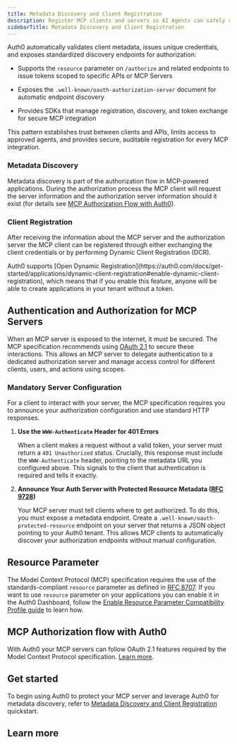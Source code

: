 ```yaml
---
title: Metadata Discovery and Client Registration
description: Register MCP clients and servers so AI Agents can safely connect to your resources using OAuth 2.0.
sidebarTitle: Metadata Discovery and Client Registration
---
```


Auth0 automatically validates client metadata, issues unique credentials, and exposes standardized discovery endpoints for authorization: 

* Supports the `resource` parameter on `/authorize` and related endpoints to issue tokens scoped to specific APIs or MCP Servers

* Exposes the `.well-known/oauth-authorization-server` document for automatic endpoint discovery

* Provides SDKs that manage registration, discovery, and token exchange for secure MCP integration

This pattern establishes trust between clients and APIs, limits access to approved agents, and provides secure, auditable registration for every MCP integration.

### Metadata Discovery

Metadata discovery is part of the authorization flow in MCP-powered applications. During the authorization process the MCP client will request the server information and the authorization server information should it exist (for details see [MCP Authorization Flow with Auth0](/mcp/core-concepts/core-concepts#mcp-authorization-flow-with-auth0)).

### Client Registration

After receiving the information about the MCP server and the authorization server the MCP client can be registered through either exchanging the client credentials or by performing Dynamic Client Registration (DCR).

<Warning>
Auth0 supports [Open Dynamic Registration](https://auth0.com/docs/get-started/applications/dynamic-client-registration#enable-dynamic-client-registration), which means that if you enable this feature, anyone will be able to create applications in your tenant without a token.
</Warning>

## Authentication and Authorization for MCP Servers

When an MCP server is exposed to the internet, it must be secured. The MCP specification recommends using [OAuth 2.1](https://oauth.net/2.1/) to secure these interactions. This allows an MCP server to delegate authentication to a dedicated authorization server and manage access control for different clients, users, and actions using scopes.

### Mandatory Server Configuration

For a client to interact with your server, the MCP specification requires you to announce your authorization configuration and use standard HTTP responses.

1. **Use the `WWW-Authenticate` Header for 401 Errors**

   When a client makes a request without a valid token, your server must return a `401 Unauthorized` status. Crucially, this response must include the `WWW-Authenticate` header, pointing to the metadata URL you configured above. This signals to the client that authentication is required and tells it exactly.

2. **Announce Your Auth Server with Protected Resource Metadata ([RFC 9728](https://datatracker.ietf.org/doc/html/rfc9728))**

   Your MCP server must tell clients where to get authorized. To do this, you must expose a metadata endpoint. Create a `.well-known/oauth-protected-resource` endpoint on your server that returns a JSON object pointing to your Auth0 tenant. This allows MCP clients to automatically discover your authorization endpoints without manual configuration.

## Resource Parameter

The Model Context Protocol (MCP) specification requires the use of the standards-compliant `resource` parameter as defined in [RFC 8707](https://www.rfc-editor.org/rfc/rfc8707.html). If you want to use `resource` parameter on your applications you can enable it in the Auth0 Dashboard, follow the [Enable Resource Parameter Compatibility Profile guide](/mcp/guides/resource-param-compatibility-profile) to learn how.  

## MCP Authorization flow with Auth0

With Auth0 your MCP servers can follow OAuth 2.1 features required by the Model Context Protocol specification. [Learn more](/mcp/core-concepts#mcp-authorization-flow-with-auth0).

## Get started

To begin using Auth0 to protect your MCP server and leverage Auth0 for metadata discovery, refer to [Metadata Discovery and Client Registration](/mcp/get-started/metadata-discovery-and-client-registration) quickstart.

## Learn more

<Columns>
  <Card
    title="Auth0 Docs"
    icon="book"
    iconType="solid"
    horizontal
    href="https://auth0.com/docs/articles"
  />
  <Card
    title="Authentication API"
    icon="key"
    iconType="solid"
    horizontal
    href="https://auth0.com/docs/api/authentication"
  />
  <Card
    title="SDKs"
    icon="code"
    iconType="solid"
    horizontal
    href="https://auth0.com/docs/libraries"
  />
</Columns>
